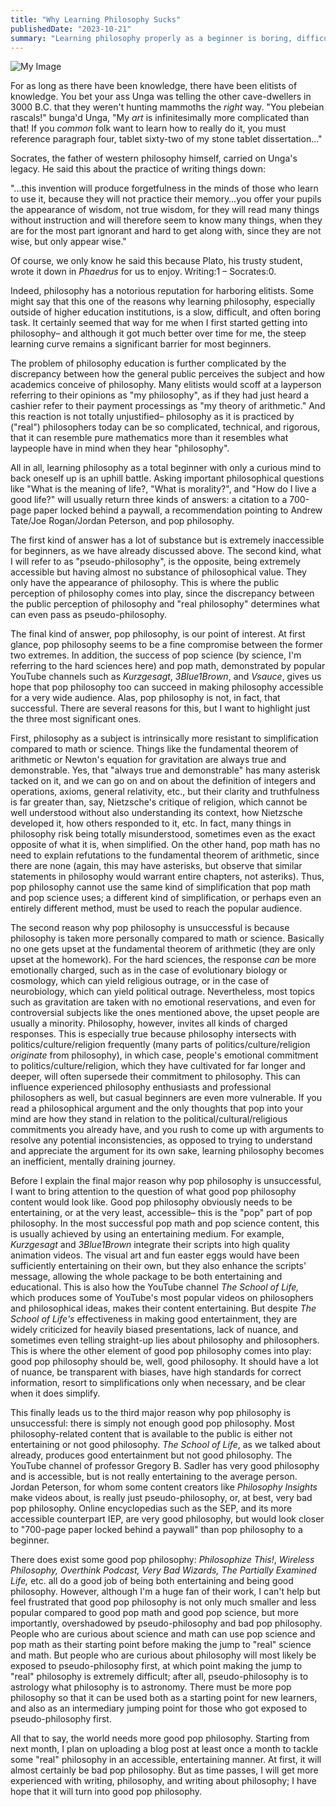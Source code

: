 ```yaml
---
title: "Why Learning Philosophy Sucks"
publishedDate: "2023-10-21"
summary: "Learning philosophy properly as a beginner is boring, difficult, and slow. Here's why."
---
```


![My Image](/blog-images/1/meme.jpg)

For as long as there have been knowledge, there have been elitists of knowledge. You bet your ass Unga was telling the other cave-dwellers in 3000 B.C. that they weren't hunting mammoths the _right_ way. "You plebeian rascals!" bunga'd Unga, "My _art_ is infinitesimally more complicated than that! If you _common_ folk want to learn how to really do it, you must reference paragraph four, tablet sixty-two of my stone tablet dissertation…"

Socrates, the father of western philosophy himself, carried on Unga's legacy. He said this about the practice of writing things down:

"...this invention will produce forgetfulness in the minds of those who learn to use it, because they will not practice their memory…you offer your pupils the appearance of wisdom, not true wisdom, for they will read many things without instruction and will therefore seem to know many things, when they are for the most part ignorant and hard to get along with, since they are not wise, but only appear wise."

Of course, we only know he said this because Plato, his trusty student, wrote it down in _Phaedrus_ for us to enjoy. Writing:1 – Socrates:0.

Indeed, philosophy has a notorious reputation for harboring elitists. Some might say that this one of the reasons why learning philosophy, especially outside of higher education institutions, is a slow, difficult, and often boring task. It certainly seemed that way for me when I first started getting into philosophy– and although it got much better over time for me, the steep learning curve remains a significant barrier for most beginners.

The problem of philosophy education is further complicated by the discrepancy between how the general public perceives the subject and how academics conceive of philosophy. Many elitists would scoff at a layperson referring to their opinions as "my philosophy", as if they had just heard a cashier refer to their payment processings as "my theory of arithmetic." And this reaction is not totally unjustified– philosophy as it is practiced by ("real") philosophers today can be so complicated, technical, and rigorous, that it can resemble pure mathematics more than it resembles what laypeople have in mind when they hear "philosophy".

All in all, learning philosophy as a total beginner with only a curious mind to back oneself up is an uphill battle. Asking important philosophical questions like "What is the meaning of life?, "What is morality?", and "How do I live a good life?" will usually return three kinds of answers: a citation to a 700-page paper locked behind a paywall, a recommendation pointing to Andrew Tate/Joe Rogan/Jordan Peterson, and pop philosophy.

The first kind of answer has a lot of substance but is extremely inaccessible for beginners, as we have already discussed above. The second kind, what I will refer to as "pseudo-philosophy", is the opposite, being extremely accessible but having almost no substance of philosophical value. They only have the appearance of philosophy. This is where the public perception of philosophy comes into play, since the discrepancy between the public perception of philosophy and "real philosophy" determines what can even pass as pseudo-philosophy.

The final kind of answer, pop philosophy, is our point of interest. At first glance, pop philosophy seems to be a fine compromise between the former two extremes. In addition, the success of pop science (by science, I'm referring to the hard sciences here) and pop math, demonstrated by popular YouTube channels such as _Kurzgesagt_, _3Blue1Brown_, and _Vsauce_, gives us hope that pop philosophy too can succeed in making philosophy accessible for a very wide audience. Alas, pop philosophy is not, in fact, that successful. There are several reasons for this, but I want to highlight just the three most significant ones.

First, philosophy as a subject is intrinsically more resistant to simplification compared to math or science. Things like the fundamental theorem of arithmetic or Newton's equation for gravitation are always true and demonstrable. Yes, that "always true and demonstrable" has many asterisk tacked on it, and we can go on and on about the definition of integers and operations, axioms, general relativity, etc., but their clarity and truthfulness is far greater than, say, Nietzsche's critique of religion, which cannot be well understood without also understanding its context, how Nietzsche developed it, how others responded to it, etc. In fact, many things in philosophy risk being totally misunderstood, sometimes even as the exact opposite of what it is, when simplified. On the other hand, pop math has no need to explain refutations to the fundamental theorem of arithmetic, since there are none (again, this may have asterisks, but observe that similar statements in philosophy would warrant entire chapters, not asteriks). Thus, pop philosophy cannot use the same kind of simplification that pop math and pop science uses; a different kind of simplification, or perhaps even an entirely different method, must be used to reach the popular audience.

The second reason why pop philosophy is unsuccessful is because philosophy is taken more personally compared to math or science. Basically no one gets upset at the fundamental theorem of arithmetic (they are only upset at the homework). For the hard sciences, the response _can_ be more emotionally charged, such as in the case of evolutionary biology or cosmology, which can yield religious outrage, or in the case of neurobiology, which can yield political outrage. Nevertheless, most topics such as gravitation are taken with no emotional reservations, and even for controversial subjects like the ones mentioned above, the upset people are usually a minority. Philosophy, however, invites all kinds of charged responses. This is especially true because philosophy intersects with politics/culture/religion frequently (many parts of politics/culture/religion _originate_ from philosophy), in which case, people's emotional commitment to politics/culture/religion, which they have cultivated for far longer and deeper, will often supersede their commitment to philosophy. This can influence experienced philosophy enthusiasts and professional philosophers as well, but casual beginners are even more vulnerable. If you read a philosophical argument and the only thoughts that pop into your mind are how they stand in relation to the political/cultural/religious commitments you already have, and you rush to come up with arguments to resolve any potential inconsistencies, as opposed to trying to understand and appreciate the argument for its own sake, learning philosophy becomes an inefficient, mentally draining journey.

Before I explain the final major reason why pop philosophy is unsuccessful, I want to bring attention to the question of what good pop philosophy content would look like. Good pop philosophy obviously needs to be entertaining, or at the very least, accessible– this is the "pop" part of pop philosophy. In the most successful pop math and pop science content, this is usually achieved by using an entertaining medium. For example, _Kurzgesagt_ and _3Blue1Brown_ integrate their scripts into high quality animation videos. The visual art and fun easter eggs would have been sufficiently entertaining on their own, but they also enhance the scripts' message, allowing the whole package to be both entertaining and educational. This is also how the YouTube channel _The School of Life,_ which produces some of YouTube's most popular videos on philosophers and philosophical ideas, makes their content entertaining. But despite _The School of Life's_ effectiveness in making good entertainment, they are widely criticized for heavily biased presentations, lack of nuance, and sometimes even telling straight-up lies about philosophy and philosophers. This is where the other element of good pop philosophy comes into play: good pop philosophy should be, well, good philosophy. It should have a lot of nuance, be transparent with biases, have high standards for correct information, resort to simplifications only when necessary, and be clear when it does simplify.

This finally leads us to the third major reason why pop philosophy is unsuccessful: there is simply not enough good pop philosophy. Most philosophy-related content that is available to the public is either not entertaining or not good philosophy. _The School of Life_, as we talked about already, produces good entertainment but not good philosophy. The YouTube channel of professor Gregory B. Sadler has very good philosophy and is accessible, but is not really entertaining to the average person. Jordan Peterson, for whom some content creators like _Philosophy Insights_ make videos about, is really just pseudo-philosophy, or, at best, very bad pop philosophy. Online encyclopedias such as the SEP, and its more accessible counterpart IEP, are very good philosophy, but would look closer to "700-page paper locked behind a paywall" than pop philosophy to a beginner.

There does exist some good pop philosophy: _Philosophize This!_, _Wireless Philosophy, Overthink Podcast, Very Bad Wizards, The Partially Examined Life,_ etc. all do a good job of being both entertaining and being good philosophy. However, although I'm a huge fan of their work, I can't help but feel frustrated that good pop philosophy is not only much smaller and less popular compared to good pop math and good pop science, but more importantly, overshadowed by pseudo-philosophy and bad pop philosophy. People who are curious about science and math can use pop science and pop math as their starting point before making the jump to "real" science and math. But people who are curious about philosophy will most likely be exposed to pseudo-philosophy first, at which point making the jump to "real" philosophy is extremely difficult; after all, pseudo-philosophy is to astrology what philosophy is to astronomy. There must be more pop philosophy so that it can be used both as a starting point for new learners, and also as an intermediary jumping point for those who got exposed to pseudo-philosophy first.

All that to say, the world needs more good pop philosophy. Starting from next month, I plan on uploading a blog post at least once a month to tackle some "real" philosophy in an accessible, entertaining manner. At first, it will almost certainly be bad pop philosophy. But as time passes, I will get more experienced with writing, philosophy, and writing about philosophy; I have hope that it will turn into good pop philosophy.
